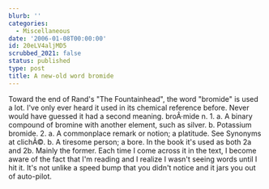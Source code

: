 ```yaml
---
blurb: ''
categories:
  - Miscellaneous
date: '2006-01-08T00:00:00'
id: 20eLV4aljMD5
scrubbed_2021: false
status: published
type: post
title: A new-old word bromide
---
```


Toward the end of Rand's "The Fountainhead", the word "bromide" is
used a lot. I've only ever heard it used in its chemical reference
before. Never would have guessed it had a second meaning. broÂ·mide
n. 1. a. A binary compound of bromine with another element, such as
silver. b. Potassium bromide. 2. a. A commonplace remark or notion;
a platitude. See Synonyms at clichÃ©. b. A tiresome person; a bore.
In the book it's used as both 2a and 2b. Mainly the former. Each
time I come across it in the text, I become aware of the fact that
I'm reading and I realize I wasn't seeing words until I hit it.
It's not unlike a speed bump that you didn't notice and it jars you
out of auto-pilot.
